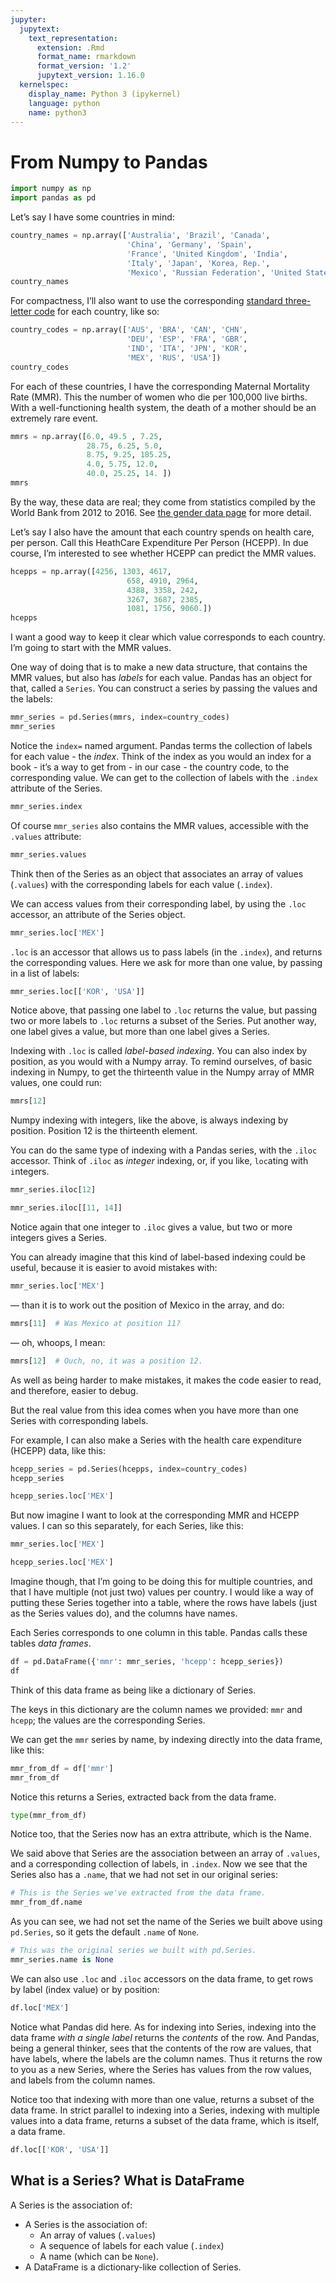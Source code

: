 ```yaml
---
jupyter:
  jupytext:
    text_representation:
      extension: .Rmd
      format_name: rmarkdown
      format_version: '1.2'
      jupytext_version: 1.16.0
  kernelspec:
    display_name: Python 3 (ipykernel)
    language: python
    name: python3
---
```


# From Numpy to Pandas

```python
import numpy as np
import pandas as pd
```

Let's say I have some countries in mind:

```python
country_names = np.array(['Australia', 'Brazil', 'Canada',
                          'China', 'Germany', 'Spain',
                          'France', 'United Kingdom', 'India',
                          'Italy', 'Japan', 'Korea, Rep.',
                          'Mexico', 'Russian Federation', 'United States'])
country_names
```

For compactness, I'll also want to use the corresponding [standard three-letter code](https://en.wikipedia.org/wiki/ISO_3166-1_alpha-3) for each country, like so:

```python
country_codes = np.array(['AUS', 'BRA', 'CAN', 'CHN',
                          'DEU', 'ESP', 'FRA', 'GBR',
                          'IND', 'ITA', 'JPN', 'KOR',
                          'MEX', 'RUS', 'USA'])
country_codes
```

For each of these countries, I have the corresponding Maternal Mortality Rate (MMR).  This the number of women who die per 100,000 live births.  With a well-functioning health system, the death of a mother should be an extremely rare event.

```python
mmrs = np.array([6.0, 49.5 , 7.25,
                 28.75, 6.25, 5.0,
                 8.75, 9.25, 185.25,
                 4.0, 5.75, 12.0,
                 40.0, 25.25, 14. ])
mmrs
```

By the way, these data are real; they come from statistics compiled by the World Bank from 2012 to 2016.  See [the gender data page](https://github.com/odsti/datasets/tree/main/gender_stats) for more detail.

Let's say I also have the amount that each country spends on health care, per person.  Call this HeathCare Expenditure Per Person (HCEPP).   In due course, I'm interested to see whether HCEPP can predict the MMR values.

```python
hcepps = np.array([4256, 1303, 4617,
                          658, 4910, 2964,
                          4388, 3358, 242,
                          3267, 3687, 2385,
                          1081, 1756, 9060.])
hcepps
```

I want a good way to keep it clear which value corresponds to each country.  I'm going to start with the MMR values.

One way of doing that is to make a new data structure, that contains the MMR values, but also has *labels* for each value.  Pandas has an object for that, called a `Series`.  You can construct a series by passing the values and the labels:

```python
mmr_series = pd.Series(mmrs, index=country_codes)
mmr_series
```

Notice the `index=` named argument.  Pandas terms the collection of labels for each value - the *index*.  Think of the index as you would an index for a book - it's a way to get from - in our case - the country code, to the corresponding value.  We can get to the collection of labels with the `.index` attribute of the Series.

```python
mmr_series.index
```

Of course `mmr_series` also contains the MMR values, accessible with the `.values` attribute:

```python
mmr_series.values
```

Think then of the Series as an object that associates an array of values (`.values`) with the corresponding labels for each value (`.index`).


We can access values from their corresponding label, by using the `.loc` accessor, an attribute of the Series object.

```python
mmr_series.loc['MEX']
```

`.loc` is an accessor that allows us to pass labels (in the `.index`), and returns the corresponding values.  Here we ask for more than one value, by passing in a list of labels:

```python
mmr_series.loc[['KOR', 'USA']]
```

Notice above, that passing one label to `.loc` returns the value, but passing two or more labels to `.loc` returns a subset of the Series.   Put another way, one label gives a value, but more than one label gives a Series.


Indexing with `.loc` is called *label-based indexing*.  You can also index by
position, as you would with a Numpy array.  To remind ourselves, of basic
indexing in Numpy, to get the thirteenth value in the Numpy array of MMR
values, one could run:

```python
mmrs[12]
```

Numpy indexing with integers, like the above, is always indexing by position.
Position 12 is the thirteenth element.

You can do the same type of indexing with a Pandas series, with the `.iloc` accessor.  Think of `.iloc` as *integer* indexing, or, if you like, `loc`ating with `i`ntegers.

```python
mmr_series.iloc[12]
```

```python
mmr_series.iloc[[11, 14]]
```

Notice again that one integer to `.iloc` gives a value, but two or more
integers gives a Series.


You can already imagine that this kind of label-based indexing could be
useful, because it is easier to avoid mistakes with:

```python
mmr_series.loc['MEX']
```

— than it is to work out the position of Mexico in the array, and do:

```python
mmrs[11]  # Was Mexico at position 11?
```

— oh, whoops, I mean:

```python
mmrs[12]  # Ouch, no, it was a position 12.
```

As well as being harder to make mistakes, it makes the code easier to read, and therefore, easier to debug.


But the real value from this idea comes when you have more than one Series with corresponding labels.

For example, I can also make a Series with the health care expenditure (HCEPP) data, like this:

```python
hcepp_series = pd.Series(hcepps, index=country_codes)
hcepp_series
```

```python
hcepp_series.loc['MEX']
```

But now imagine I want to look at the corresponding MMR and HCEPP values.   I can so this separately, for each Series, like this:

```python
mmr_series.loc['MEX']
```

```python
hcepp_series.loc['MEX']
```

Imagine though, that I'm going to be doing this for multiple countries, and that I have multiple (not just two) values per country.  I would like a way of putting these Series together into a table, where the rows have labels (just as the Series values do), and the columns have names.

Each Series corresponds to one column in this table.  Pandas calls these tables *data frames*.

```python
df = pd.DataFrame({'mmr': mmr_series, 'hcepp': hcepp_series})
df
```

Think of this data frame as being like a dictionary of Series.

The keys in this dictionary are the column names we provided: `mmr` and `hcepp`; the values are the corresponding Series.

We can get the `mmr` series by name, by indexing directly into the data frame,
like this:

```python
mmr_from_df = df['mmr']
mmr_from_df
```

Notice this returns a Series, extracted back from the data frame.

```python
type(mmr_from_df)
```

Notice too, that the Series now has an extra attribute, which is the Name.

We said above that Series are the association between an array of `.values`, and a corresponding collection of labels, in `.index`.  Now we see that the Series also has a `.name`, that we had not set in our original series:

```python
# This is the Series we've extracted from the data frame.
mmr_from_df.name
```

As you can see, we had not set the name of the Series we built above using `pd.Series`, so it gets the default `.name` of `None`.

```python
# This was the original series we built with pd.Series.
mmr_series.name is None
```

We can also use `.loc` and `.iloc` accessors on the data frame, to get rows by label (index value) or by position:

```python
df.loc['MEX']
```

Notice what Pandas did here.  As for indexing into Series, indexing into the data frame *with a single label* returns the *contents* of the row.   And Pandas, being a general thinker, sees that the contents of the row are values, that have labels, where the labels are the column names.  Thus it returns the row to you as a new Series, where the Series has values from the row values, and labels from the column names.


Notice too that indexing with more than one value, returns a subset of the data frame.  In strict parallel to indexing into a Series, indexing with multiple values into a data frame, returns a subset of the data frame, which is itself, a data frame.

```python
df.loc[['KOR', 'USA']]
```

## What is a Series?  What is DataFrame

A Series is the association of:

* A Series is the association of:
  * An array of values (`.values`)
  * A sequence of labels for each value (`.index`)
  * A name (which can be `None`).
* A DataFrame is a dictionary-like collection of Series.
